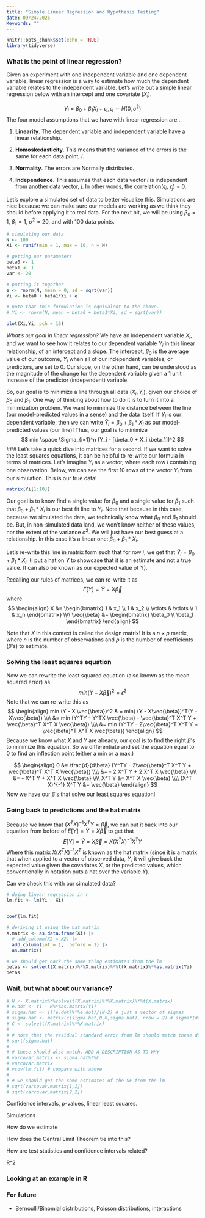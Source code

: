```yaml
---
title: "Simple Linear Regression and Hypothesis Testing"
date: 09/24/2025
Keywords: ""
---
```


```r
knitr::opts_chunk$set(echo = TRUE)
library(tidyverse)
```

### What is the point of linear regression?

Given an experiment with one independent variable and one dependent variable, linear regression is a way to estimate how much the dependent variable relates to the independent variable. Let's write out a simple linear regression below with an intercept and one covariate ($X_i$).

$$
 Y_i = \beta_0 + \beta_1 X_i + \epsilon_i , \epsilon_i \sim N(0, \sigma^2)
$$ The four model assumptions that we have with linear regression are...

1.  **Linearity**. The dependent variable and independent variable have a linear relationship.

2.  **Homoskedasticity**. This means that the variance of the errors is the same for each data point, $i$.

3.  **Normality**. The errors are Normally distributed.

4.  **Independence**. This assumes that each data vector $i$ is independent from another data vector, $j$. In other words, the correlation($\epsilon_i$, $\epsilon_j$) = 0.

Let's explore a simulated set of data to better visualize this. Simulations are nice because we can make sure our models are working as we think they should before applying it to real data. For the next bit, we will be using $\beta_0 = 1$, $\beta_1 = 1$, $\sigma^2 = 20$, and with 100 data points. 

```r
# simulating our data
N <- 100
Xi <- runif(min = 1, max = 10, n = N)

# getting our parameters 
beta0 <- 1
beta1 <- 1
var <- 20

# putting it together 
e <- rnorm(N, mean = 0, sd = sqrt(var))
Yi <- beta0 + beta1*Xi + e 

# note that this formulation is equivalent to the above. 
# Yi <- rnorm(N, mean = beta0 + beta1*Xi, sd = sqrt(var)) 

plot(Xi,Yi, pch = 16) 
```

*What's our goal in linear regression?* We have an independent variable $X_i$, and we want to see how it relates to our dependent variable $Y_i$ in this linear relationship, of an intercept and a slope. The intercept, $\beta_0$ is the average value of our outcome, $Y_i$ when all of our independent variables, or predictors, are set to 0. Our slope, on the other hand, can be understood as the magnitude of the change for the dependent variable given a 1 unit increase of the predictor (independent) variable. 

So, our goal is to minimize a line through all data $(X_i, Y_i)$, given our choice of $\beta_0$ and $\beta_1$. One way of thinking about how to do it is to turn it into a minimization problem. We want to minimize the distance between the line (our model-predicted values in a sense) and the data itself. If $Y_i$ is our dependent  variable, then we can write $\hat{Y}_i = \beta_0 + \beta_1 * X_i$ as our model-predicted values (our line)! Thus, our goal is to minimize
$$ 
min \space \Sigma_{i=1}^n (Y_i - [\beta_0 + X_i \beta_1])^2 
$$
### Let's take a quick dive into matrices for a second. 
If we want to solve the least squares equations, it can be helpful to re-write our formula in terms of matrices. 
Let's imagine $Y_i$ as a vector, where each row $i$ containing one observation. Below, we can see the first 10 rows of the vector $Y_i$ from our simulation. This is our true data! 


```r
matrix(Yi[1:10])
```

Our goal is to know find a single value for $\beta_0$ and a single value for $\beta_1$ such that $\beta_0 + \beta_1 * X_i$ is our best fit line to $Y_i$. Note that because in this case, because we simulated the data, we technically know what $\beta_0$ and $\beta_1$ should be. But, in non-simulated data land, we won't know neither of these values, nor the extent of the variance $\sigma^2$. We will just have our best guess at a relationship. In this case it's a linear one: $\beta_0 + \beta_1 * X_i$.

Let's re-write this line in matrix form such that for row $i$, we get that $\hat{Y}_i = \beta_0 + \beta_1 * X_i$. (I put a hat on $Y$ to showcase that it is an estimate and not a true value. It can also be known as our expected value of Y).

Recalling our rules of matrices, we can re-write it as 
$$ 
E[Y] = \hat{Y} = X\vec{\beta}
$$
where
$$ 
\begin{align}
X &=  \begin{bmatrix} 1 & x_1 \\ 1 & x_2 \\ \vdots & \vdots \\ 1 & x_n  \end{bmatrix}
\\\\
\vec{\beta} &= \begin{bmatrix} \beta_0 \\ \beta_1 \end{bmatrix}
\end{align}
$$

Note that $X$ in this context is called the design matrix! It is a $n \times p$ matrix, where $n$ is the number of observations and $p$ is the number of coefficients ($\beta$'s) to estimate. 

### Solving the least squares equation
Now we can rewrite the least squared equation (also known as the mean squared error) as 
$$ 
min (Y - X \vec{\beta})^2 = \hat{\epsilon}^2
$$
Note that we can re-write this as 
$$
\begin{align}
min (Y - X \vec{\beta})^2 & = min( (Y - X\vec{\beta})^T(Y - X\vec{\beta}) 
\\\\ &= min (Y^TY - Y^TX \vec{\beta} - \vec{\beta}^T X^T Y + \vec{\beta}^T X^T X \vec{\beta})
\\\\ &= min (Y^TY - 2\vec{\beta}^T X^T Y + \vec{\beta}^T X^T X \vec{\beta})
\end{align}
$$
Because we know what $X$ and $Y$ are already, our goal is to find the right $\beta$'s to minimize this equation. So we differentiate and set the equation equal to 0 to find an inflection point (either a min or a max.)

$$ 
\begin{align}
0 &= \frac{d}{d\beta} (Y^TY - 2\vec{\beta}^T X^T Y + \vec{\beta}^T X^T X \vec{\beta})
\\\\ &= - 2 X^T Y + 2 X^T X \vec{\beta}
\\\\ &=  - X^T Y + X^T X \vec{\beta}
\\\\ X^T Y &=  X^T X \vec{\beta}
\\\\ (X^T X)^{-1} X^T Y &=  \vec{\beta}
\end{align}
$$
Now we have our $\beta$'s that solve our least squares equation! 

### Going back to predictions and the hat matrix
Because we know that $(X^T X)^{-1} X^T Y =  \vec{\beta}$, we can put it back into our equation from before of $E[Y] = \hat{Y} = X\vec{\beta}$ to get that 
$$
E[Y] = \hat{Y} = X\vec{\beta} = X (X^T X)^{-1} X^T Y
$$
Where this matrix $X (X^T X)^{-1} X^T$ is known as the hat matrix (since it is a matrix that when applied to a vector of observed data, $Y$, it will give back the expected value given the covariates $X$, or the predicted values, which conventionally in notation puts a hat over the variable $\hat{Y}$).

Can we check this with our simulated data? 
```r
# doing linear regression in r
lm.fit <- lm(Yi ~ Xi)


coef(lm.fit)

# deriving it using the hat matrix
X.matrix <- as.data.frame(Xi) |>
  # add_column(X2 = X2) |>
  add_column(int = 1, .before = 1) |>
  as.matrix()

# we should get back the same thing estimates from the lm 
betas <- solve(t(X.matrix)%*%X.matrix)%*%t(X.matrix)%*%as.matrix(Yi)
betas

```


### Wait, but what about our variance? 


```r
# H <- X.matrix%*%solve(t(X.matrix)%*%X.matrix)%*%t(X.matrix)
# e.dot <- Y1 - H%*%as.matrix(Y1)
# sigma.hat <- (t(e.dot)%*%e.dot)/(N-2) # just a vector of sigmas
# sigma.hat <- matrix(c(sigma.hat,0,0,sigma.hat), nrow = 2) # sigma*Identity matrix 
# C <- solve(t(X.matrix)%*%X.matrix)
# 
# # note that the residual standard error from lm should match these diagonals  
# sqrt(sigma.hat)
# 
# # these should also match. ADD A DESCRIPTION AS TO WHY 
# varcovar.matrix <- sigma.hat%*%C
# varcovar.matrix
# vcov(lm.fit) # compare with above 
# 
# # we should get the same estimates of the SE from the lm 
# sqrt(varcovar.matrix[1,1])
# sqrt(varcovar.matrix[2,2])
```
Confidence intervals, p-values, linear least squares.

Simulations

How do we estimate

How does the Central Limit Theorem tie into this?

How are test statistics and confidence intervals related?

R\^2

### Looking at an example in R

### For future

-   Bernoulli/Binomial distributions, Poisson distributions, interactions

